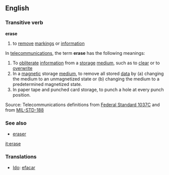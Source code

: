 ==English==
===Transitive verb===
'''erase'''
#to [[remove]] [[mark]]ings or [[information]]

In [[telecommunication]]s, the term '''erase''' has the following meanings: 
#To [[obliterate]] [[information]] from a [[storage]] [[medium]], such as to [[clear]] or to [[overwrite]]  
#In a [[magnetic]] storage [[medium]], to remove all stored [[data]] by (a) changing the medium to an unmagnetized state or (b) changing the medium to a predetermined magnetized state. 
#In paper tape and punched card storage, to punch a hole at every punch position.

Source: Telecommunications definitions from [[Federal Standard 1037C]] and from [[MIL-STD-188]]
===See also===
*[[eraser]]

[[it:erase]]

===Translations===
*[[Ido]]: [[efacar]]